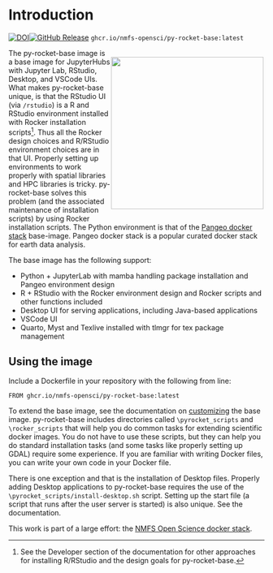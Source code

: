 # Introduction {.unnumbered}
[![DOI](https://zenodo.org/badge/DOI/10.5281/zenodo.13942617.svg)](https://doi.org/10.5281/zenodo.13942617)[![GitHub Release](https://img.shields.io/github/v/release/nmfs-opensci/py-rocket-base)](https://github.com/nmfs-opensci/py-rocket-base/releases) `ghcr.io/nmfs-opensci/py-rocket-base:latest`

<div>
<div style="float: right; position: relative; top: 0px; padding: 2px">
![](assets/jhublogo.svg){width=300px}
</div>

The py-rocket-base image is a base image for JupyterHubs with Jupyter Lab, RStudio, Desktop, and VSCode UIs. What makes py-rocket-base unique, is that the RStudio UI (via `/rstudio`) is a R and RStudio environment installed with Rocker installation scripts[^1]. Thus all the Rocker design choices and R/RStudio environment choices are in that UI. Properly setting up environments to work properly with spatial libraries and HPC libraries is tricky. py-rocket-base solves this problem (and the associated maintenance of installation scripts) by using Rocker installation scripts. The Python environment is that of the [Pangeo docker stack](https://pangeo-docker-images.readthedocs.io/en/latest/) base-image. Pangeo docker stack is a popular curated docker stack for earth data analysis.

</div>

The base image has the following support:

* Python + JupyterLab with mamba handling package installation and Pangeo environment design
* R + RStudio with the Rocker environment design and Rocker scripts and other functions included
* Desktop UI for serving applications, including Java-based applications
* VSCode UI
* Quarto, Myst and Texlive installed with tlmgr for tex package management

[^1]: See the Developer section of the documentation for other approaches for installing R/RStudio and the design goals for py-rocket-base.

## Using the image

Include a Dockerfile in your repository with the following from line:
```
FROM ghcr.io/nmfs-opensci/py-rocket-base:latest
```
To extend the base image, see the documentation on [customizing](customizing.html) the base image. py-rocket-base includes directories called `\pyrocket_scripts` and `\rocker_scripts` that will help you do common tasks for extending scientific docker images. You do not have to use these scripts, but they can help you do standard installation tasks (and some tasks like properly setting up GDAL) require some experience. If you are familiar with writing Docker files, you can write your own code in your Docker file. 

There is one exception and that is the installation of Desktop files. Properly adding Desktop applications to py-rocket-base requires the use of the `\pyrocket_scripts/install-desktop.sh` script. Setting up the start file (a script that runs after the user server is started) is also unique. See the documentation.

This work is part of a large effort: the [NMFS Open Science docker stack](https://nmfs-opensci.github.io/container-images/).

